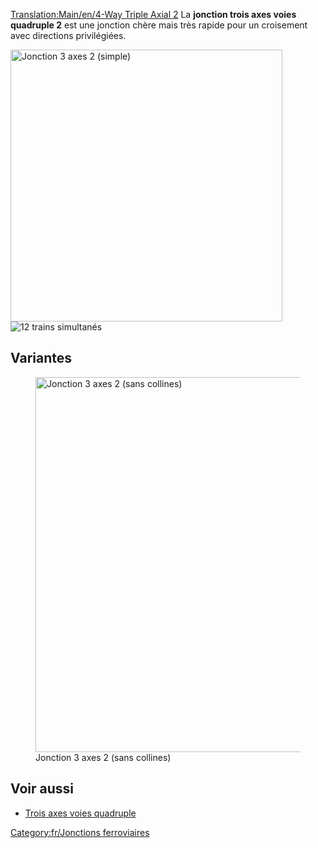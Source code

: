 [[Translation:Main/en/4-Way Triple Axial 2]]
{{en/-}}{{fr/Menu de Croisements}}
La '''jonction trois axes voies quadruple 2''' est une jonction chère mais très rapide pour un croisement avec directions privilégiées.

[[File:en/tripleaxialv2.png|none|thumb|435px|Jonction 3 axes 2 (simple)]]
[[File:en/4wta2.gif|right|thumb|12 trains simultanés]]

{{Template:Critère de jonction/Fr|Très coûteux|3|1|1|1|1|0|1|1|0|0|1|||
*Traite un très grand nombre de trains à la fois
*Utilise des directions privilégiées -> "haut vers bas" et "gauche vers droite"
*Peu d'espace nécessaire (15x11) 
*Pas ou peu de virages serrés (voir la version améliorée pour la haute vitesse)
*Blocages ou embouteillages impossibles
*Pas de séparation ou de fusion des lignes
*Gestion possible de lignes simple ou double. C'est la raison pour ne pas utiliser de séparations ou de fusions. Faites-le au besoin.
}}

==Variantes==
[[File:en/tripleaxialv22.png|none|thumb|600px|Jonction 3 axes 2 (sans collines)]]

{{Template:Critère de jonction/Fr|Très coûteux|3|1|1|0|1|0|1|1|0|0|1|||
*Traite un très grand nombre de trains à la fois
*Utilise des directions privilégiées -> "haut vers bas" et "gauche vers droite"
*Pas ou peu de virages serrés (voir la version améliorée pour la haute vitesse)
*Aucune colline nécessaire (pour les très hautes vitesses)
*Blocages ou embouteillages impossibles
*Pas de division ou de réunion de lignes
*Gestion possible de voies simple ou double. C'est la raison pour ne pas utiliser de jonction ou de séparation. Faites-le au besoin
*Chaque ligne démarre un niveau plus haut à l'entrée de la jonction qu'à la sortie
}}

==Voir aussi==
* [[Main/fr/Trois axes voies quadruple|Trois axes voies quadruple]]

[[Category:fr/Jonctions ferroviaires]]